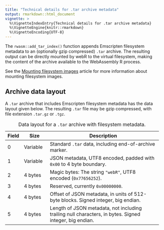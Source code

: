 ```yaml
---
title: "Technical details for .tar archive metadata"
output: rmarkdown::html_document
vignette: >
  %\VignetteIndexEntry{Technical details for .tar archive metadata}
  %\VignetteEngine{knitr::rmarkdown}
  %\VignetteEncoding{UTF-8}
---
```


The `rwasm::add_tar_index()` function appends Emscripten filesystem metadata to an (optionally gzip compressed) `.tar` archive.
The resulting output can be directly mounted by webR to the virtual filesystem, making the content of the archive available to the WebAssembly R process.

See the [Mounting filesystem images](mount-fs-image.html) article for more information about mounting filesystem images.

## Archive data layout

A `.tar` archive that includes Emscripten filesystem metadata has the data layout given below. The resulting `.tar` file may be gzip compressed, with file extension `.tar.gz` or `.tgz`.

| Field | Size | Description |
|-|---|-------------|
| 0 | Variable | Standard `.tar` data, including end-of-archive marker. |
| 1 | Variable | JSON metadata, UTF8 encoded, padded with `0x00` to 4 byte boundary. |
| 2 | 4 bytes | Magic bytes: The string `"webR"`, UTF8 encoded (`0x77656252`). |
| 3 | 4 bytes | Reserved, currently `0x00000000`. |
| 4 | 4 bytes | Offset of JSON metadata, in units of 512-byte blocks. Signed integer, big endian. |
| 5 | 4 bytes | Length of JSON metadata, not including trailing null characters, in bytes. Signed integer, big endian. |
Table: Data layout for a `.tar` archive with filesystem metadata.
